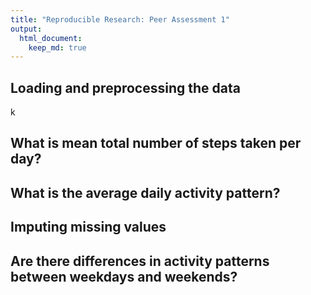 ```yaml
---
title: "Reproducible Research: Peer Assessment 1"
output: 
  html_document:
    keep_md: true
---
```



## Loading and preprocessing the data
k


## What is mean total number of steps taken per day?



## What is the average daily activity pattern?



## Imputing missing values



## Are there differences in activity patterns between weekdays and weekends?

